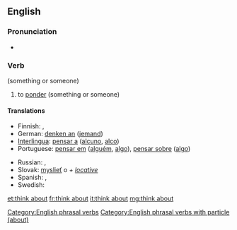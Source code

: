 ==English==

===Pronunciation===
* {{X-SAMPA|/'TiNk @'baut/}}

===Verb===
{{head|en|verb|head=to [[think]] [[about]]}} (something or someone)

# to [[ponder]] (something or someone)

====Translations====
{{trans-top|ponder}}
* Finnish: {{t+|fi|ajatella}}, {{t+|fi|pohtia}}
* German: [[denken an]] ([[jemand]])
* [[Interlingua]]: [[pensar a]] ([[alcuno]], [[alco]])
* Portuguese: [[pensar em]] ([[alguém]], [[algo]]), [[pensar sobre]] ([[algo]])
{{trans-mid}}
* Russian: {{t+|ru|обдумывать|tr=obdúmyvat'}} {{impf}}, {{t+|ru|обдумать|tr=obdúmat'}} {{pf.}}
* Slovak: [[myslieť]] o ''+ [[locative]]''
* Spanish: {{t+|es|pensar|alt=pensar en alguien}}, {{t-|es|ponderar}}
* Swedish: {{t-|sv|tänka på}}
{{trans-bottom}}

[[Category:English phrasal verbs]]
[[Category:English phrasal verbs with particle (about)]]

[[et:think about]]
[[fr:think about]]
[[it:think about]]
[[mg:think about]]